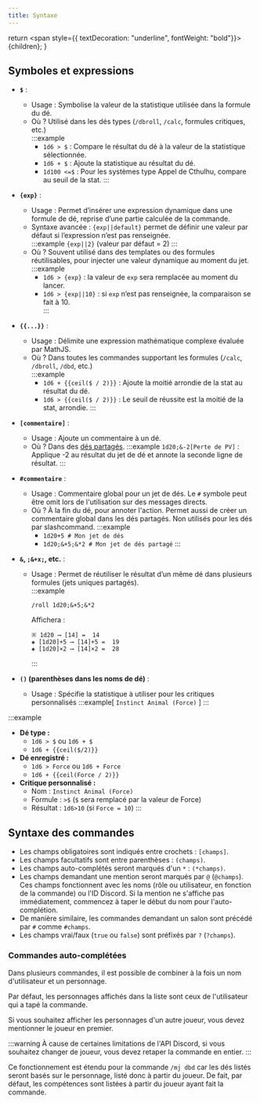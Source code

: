 ```yaml
---
title: Syntaxe 
---
```


  return <span style={{ textDecoration: "underline", fontWeight: "bold"}}>{children}</span>;
}

## Symboles et expressions

- **`$`** : 
  - <CL>Usage</CL> : Symbolise la valeur de la statistique utilisée dans la formule du dé.  
  - <CL>Où ?</CL> Utilisé dans les dés types (`/dbroll`, `/calc`, formules critiques, etc.)  
    :::example  
      - `1d6 > $` : Compare le résultat du dé à la valeur de la statistique sélectionnée.  
      - `1d6 + $` : Ajoute la statistique au résultat du dé.  
      - `1d100 <=$` : Pour les systèmes type Appel de Cthulhu, compare au seuil de la stat.
    :::

- **`{exp}`** :
  - <CL>Usage :</CL> Permet d’insérer une expression dynamique dans une formule de dé, reprise d’une partie calculée de la commande.  
  - <CL>Syntaxe avancée :</CL> `{exp||default}` permet de définir une valeur par défaut si l’expression n’est pas renseignée.  
    :::example `{exp||2}` (valeur par défaut = 2)
    :::
  - <CL>Où ?</CL> Souvent utilisé dans des templates ou des formules réutilisables, pour injecter une valeur dynamique au moment du jet.  
    :::example
      - `1d6 > {exp}` : la valeur de `exp` sera remplacée au moment du lancer.  
      - `1d6 > {exp||10}` : si `exp` n’est pas renseignée, la comparaison se fait à 10.  
    :::

- **`{{...}}`** :
  - <CL>Usage :</CL> Délimite une expression mathématique complexe évaluée par MathJS.  
  - <CL>Où ?</CL> Dans toutes les commandes supportant les formules (`/calc`, `/dbroll`, `/dbd`, etc.)  
    :::example  
      - `1d6 + {{ceil($ / 2)}}` : Ajoute la moitié arrondie de la stat au résultat du dé.  
      - `1d6 > {{ceil($ / 2)}}` : Le seuil de réussite est la moitié de la stat, arrondie.
    :::

- **`[commentaire]`** : 
  - <CL>Usage :</CL> Ajoute un commentaire à un dé.
  - <CL>Où ?</CL> Dans des [dés partagés](./expression.mdx#jets-uniques-partagés-réutilisation-de-résultats). 
    :::example `1d20;&-2[Perte de PV]` : Applique -2 au résultat du jet de dé et annote la seconde ligne de résultat.
    :::

- **`#commentaire`** : 
  - <CL>Usage :</CL> Commentaire global pour un jet de dés. Le `#` symbole peut être omit lors de l'utilisation sur des messages directs.
  - <CL>Où ?</CL> À la fin du dé, pour annoter l'action. Permet aussi de créer un commentaire global dans les dés partagés. 
    Non utilisés pour les dés par slashcommand.
    :::example
    - `1d20+5 # Mon jet de dés`
    - `1d20;&+5;&*2 # Mon jet de dés partagé`
    :::

- **`&`, `;&+x;`, etc.**  :
  - <CL>Usage :</CL> Permet de réutiliser le résultat d’un même dé dans plusieurs formules (jets uniques partagés).  
    :::example
    ```
    /roll 1d20;&+5;&*2
    ```
    Affichera :  
    ```
    ※ 1d20 ⟶ [14] =  14 
    ◈ [1d20]+5 ⟶ [14]+5 =  19 
    ◈ [1d20]×2 ⟶ [14]×2 =  28 
    ```
    :::
- **`()` (parenthèses dans les noms de dé)** :
  - <CL>Usage :</CL> Spécifie la statistique à utiliser pour les critiques personnalisés
    :::example[ `Instinct Animal (Force)` ]
    :::

:::example
- **Dé type :**  
  - `1d6 > $` ou `1d6 + $`  
  - `1d6 + {{ceil($/2)}}`
- **Dé enregistré :**  
  - `1d6 > Force` ou `1d6 + Force`  
  - `1d6 + {{ceil(Force / 2)}}`
- **Critique personnalisé :**  
  - Nom : `Instinct Animal (Force)`  
  - Formule : `>$` (`$` sera remplacé par la valeur de Force)
  - Résultat : `1d6>10` (si `Force = 10`)
:::

## Syntaxe des commandes
- Les champs obligatoires sont indiqués entre crochets : `[champs]`.
- Les champs facultatifs sont entre parenthèses : `(champs)`.
- Les champs auto-complétés seront marqués d'un `*` : `(*champs)`.
- Les champs demandant une mention seront marqués par `@` (`@champs`). Ces champs fonctionnent avec les noms (rôle ou utilisateur, en fonction de la commande) ou l'ID Discord. Si la mention ne s'affiche pas immédiatement, commencez à taper le début du nom pour l'auto-complétion.
- De manière similaire, les commandes demandant un salon sont précédé par `#` comme `#champs`.
- Les champs vrai/faux (`true` ou `false`) sont préfixés par `?` (`?champs`).

### Commandes auto-complétées

Dans plusieurs commandes, il est possible de combiner à la fois un nom d'utilisateur et un personnage.

Par défaut, les personnages affichés dans la liste sont ceux de l'utilisateur qui a tapé la commande.

Si vous souhaitez afficher les personnages d'un autre joueur, vous devez mentionner le joueur en premier.

:::warning
À cause de certaines limitations de l'API Discord, si vous souhaitez changer de joueur, vous devez retaper la commande en entier.
:::

Ce fonctionnement est étendu pour la commande `/mj dbd` car les dés listés seront basés sur le personnage, listé donc à partir du joueur. De fait, par défaut, les compétences sont listées à partir du joueur ayant fait la commande.
